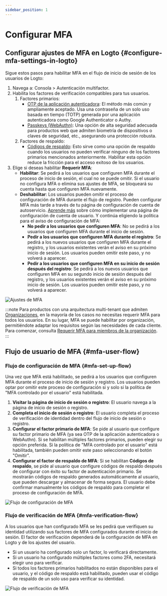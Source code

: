 ```yaml
---
sidebar_position: 1
---
```


# Configurar MFA

## Configurar ajustes de MFA en Logto \{#configure-mfa-settings-in-logto}

Sigue estos pasos para habilitar MFA en el flujo de inicio de sesión de los usuarios de Logto:

1. Navega a: <CloudLink to="/mfa">Consola > Autenticación multifactor</CloudLink>.
2. Habilita los factores de verificación compatibles para tus usuarios.
   1. Factores primarios:
      - [OTP de la aplicación autenticadora](/end-user-flows/mfa/authenticator-app-otp): El método más común y ampliamente aceptado. Usa una contraseña de un solo uso basada en tiempo (TOTP) generada por una aplicación autenticadora como Google Authenticator o Authy.
      - [Passkeys (WebAuthn)](/end-user-flows/mfa/webauthn): Una opción de alta seguridad adecuada para productos web que admiten biometría de dispositivos o claves de seguridad, etc., asegurando una protección robusta.
   2. Factores de respaldo:
      - [Códigos de respaldo](/end-user-flows/mfa/backup-codes): Esto sirve como una opción de respaldo cuando los usuarios no pueden verificar ninguno de los factores primarios mencionados anteriormente. Habilitar esta opción reduce la fricción para el acceso exitoso de los usuarios.
3. Elige si deseas habilitar **Requerir MFA**:
   - **Habilitar**: Se pedirá a los usuarios que configuren MFA durante el proceso de inicio de sesión, el cual no se puede omitir. Si el usuario no configura MFA o elimina sus ajustes de MFA, se bloqueará su cuenta hasta que configuren MFA nuevamente.
   - **Deshabilitar**: Los usuarios pueden omitir el proceso de configuración de MFA durante el flujo de registro. Pueden configurar MFA más tarde a través de tu página de configuración de cuenta de autoservicio. [Aprende más](/end-user-flows/account-settings/) sobre cómo implementar una página de configuración de cuenta de usuario. Y continúa eligiendo la política para el aviso de configuración de MFA:
     - **No pedir a los usuarios que configuren MFA**: No se pedirá a los usuarios que configuren MFA durante el inicio de sesión.
     - **Pedir a los usuarios que configuren MFA durante el registro**: Se pedirá a los nuevos usuarios que configuren MFA durante el registro, y los usuarios existentes verán el aviso en su próximo inicio de sesión. Los usuarios pueden omitir este paso, y no volverá a aparecer.
     - **Pedir a los usuarios que configuren MFA en su inicio de sesión después del registro**: Se pedirá a los nuevos usuarios que configuren MFA en su segundo inicio de sesión después del registro, y los usuarios existentes verán el aviso en su próximo inicio de sesión. Los usuarios pueden omitir este paso, y no volverá a aparecer.

![Ajustes de MFA](./assets/configure-mfa.png)

:::note
Para productos con una arquitectura multi-tenant que admiten [Organizaciones](/organizations), en la mayoría de los casos no necesitas requerir MFA para todos los usuarios. En su lugar, MFA se puede habilitar por organización, permitiéndote adaptar los requisitos según las necesidades de cada cliente. Para comenzar, consulta [Requerir MFA para miembros de la organización](/organizations/organization-management#require-mfa-for-organization-members).
:::

## Flujo de usuario de MFA \{#mfa-user-flow}

### Flujo de configuración de MFA \{#mfa-set-up-flow}

Una vez que MFA está habilitado, se pedirá a los usuarios que configuren MFA durante el proceso de inicio de sesión y registro. Los usuarios pueden optar por omitir este proceso de configuración si y solo si la política de "MFA controlado por el usuario" está habilitada.

1. **Visitar la página de inicio de sesión o registro**: El usuario navega a la página de inicio de sesión o registro.
2. **Completa el inicio de sesión o registro**: El usuario completa el proceso de verificación de identidad dentro del flujo de inicio de sesión o registro.
3. **Configurar el factor primario de MFA**: Se pide al usuario que configure su factor primario de MFA (ya sea OTP de la aplicación autenticadora o WebAuthn). Si se habilitan múltiples factores primarios, pueden elegir su opción preferida. Si la política de "MFA controlado por el usuario" está habilitada, también pueden omitir este paso seleccionando el botón "Omitir".
4. **Configurar el factor de respaldo de MFA**: Si se habilitan **Códigos de respaldo**, se pide al usuario que configure códigos de respaldo después de configurar con éxito su factor de autenticación primario. Se mostrarán códigos de respaldo generados automáticamente al usuario, que pueden descargar y almacenar de forma segura. El usuario debe confirmar manualmente los códigos de respaldo para completar el proceso de configuración de MFA.

![Flujo de configuración de MFA](./assets/link-mfa.png)

### Flujo de verificación de MFA \{#mfa-verification-flow}

A los usuarios que han configurado MFA se les pedirá que verifiquen su identidad utilizando sus factores de MFA configurados durante el inicio de sesión. El factor de verificación dependerá de la configuración de MFA en Logto y de los ajustes del usuario.

- Si un usuario ha configurado solo un factor, lo verificará directamente.
- Si un usuario ha configurado múltiples factores como 2FA, necesitará elegir uno para verificar.
- Si todos los factores primarios habilitados no están disponibles para el usuario, y el código de respaldo está habilitado, pueden usar el código de respaldo de un solo uso para verificar su identidad.

![Flujo de verificación de MFA](./assets/verify-mfa.png)
